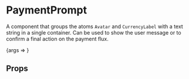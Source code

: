 
<Meta title="Molecules/PaymentPrompt" component={PaymentPrompt} />

# PaymentPrompt

A component that groups the atoms `Avatar` and `CurrencyLabel` with a text string in a single container. Can be used to
show the user message or to confirm a final action on the payment flux.

<Canvas>
    <Story
        name="PaymentPrompt"
        args={{
            label: "Olá! Estou enviando essa cobrança relativa ao bate volta pra trip de sexta, já incluindo os valores dos snacks!",
            avatarAlt: "Alena Aragão",
            avatarSrc:
                "https://images.unsplash.com/photo-1438761681033-6461ffad8d80?ixlib=rb-0.3.5&q=80&fm=jpg&crop=faces&fit=crop&h=200&w=200&s=046c29138c1335ef8edee7daf521ba50",
            avatarSize: "medium",
            currency: "BRL",
            currencyValue: 150,
        }}
    >
        {args => <PaymentPrompt {...args} />}
    </Story>
</Canvas>

## Props

<ArgsTable of={PaymentPrompt} />
